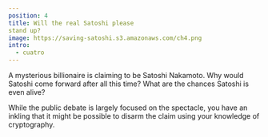 ```yaml
---
position: 4
title: Will the real Satoshi please 
stand up?
image: https://saving-satoshi.s3.amazonaws.com/ch4.png
intro:
  - cuatro
---
```


A mysterious billionaire is claiming to be Satoshi Nakamoto. Why would Satoshi come forward after all this time? What are the chances Satoshi is even alive? 

While the public debate is largely focused on the spectacle, you have an inkling that it might be possible to disarm the claim using your knowledge of cryptography. 